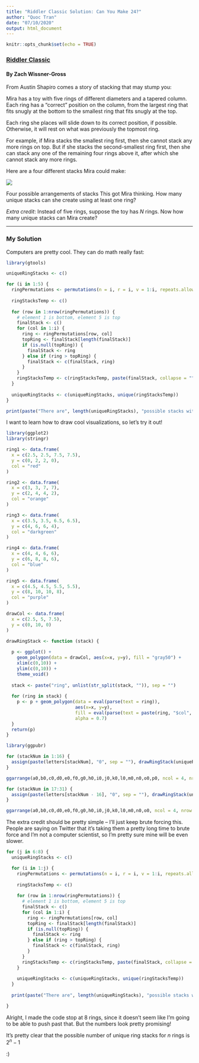 ```yaml
---
title: "Riddler Classic Solution: Can You Make 24?"
author: "Quoc Tran"
date: "07/10/2020"
output: html_document
---
```


```r
knitr::opts_chunk$set(echo = TRUE)
```

### [Riddler Classic](https://fivethirtyeight.com/features/can-you-make-24/)

#### By Zach Wissner-Gross

From Austin Shapiro comes a story of stacking that may stump you:

Mira has a toy with five rings of different diameters and a tapered column. Each ring has a “correct” position on the column, from the largest ring that fits snugly at the bottom to the smallest ring that fits snugly at the top.

Each ring she places will slide down to its correct position, if possible. Otherwise, it will rest on what was previously the topmost ring.

For example, if Mira stacks the smallest ring first, then she cannot stack any more rings on top. But if she stacks the second-smallest ring first, then she can stack any one of the remaining four rings above it, after which she cannot stack any more rings.

Here are a four different stacks Mira could make:

![](https://fivethirtyeight.com/wp-content/uploads/2020/07/stack_examples.png?w=1150)

Four possible arrangements of stacks
This got Mira thinking. How many unique stacks can she create using at least one ring?

*Extra credit*: Instead of five rings, suppose the toy has *N* rings. Now how many unique stacks can Mira create?

***

### My Solution

Computers are pretty cool. They can do math really fast:

```r
library(gtools)

uniqueRingStacks <- c()

for (i in 1:5) {
  ringPermutations <- permutations(n = i, r = i, v = 1:i, repeats.allowed = FALSE)
  
  ringStacksTemp <- c()
  
  for (row in 1:nrow(ringPermutations)) {
    # element 1 is bottom, element 5 is top
    finalStack <- c()
    for (col in 1:i) {
      ring <- ringPermutations[row, col]
      topRing <- finalStack[length(finalStack)]
      if (is.null(topRing)) {
        finalStack <- ring
      } else if (ring > topRing) {
        finalStack <- c(finalStack, ring)
      }
    }
    ringStacksTemp <- c(ringStacksTemp, paste(finalStack, collapse = ""))
  }
  
  uniqueRingStacks <- c(uniqueRingStacks, unique(ringStacksTemp))
}

print(paste("There are", length(uniqueRingStacks), "possible stacks with 5 rings."))

```

I want to learn how to draw cool visualizations, so let's try it out!

```r
library(ggplot2)
library(stringr)

ring1 <- data.frame(
  x = c(2.5, 2.5, 7.5, 7.5),
  y = c(0, 2, 2, 0),
  col = "red"
)

ring2 <- data.frame(
  x = c(3, 3, 7, 7),
  y = c(2, 4, 4, 2),
  col = "orange"
)

ring3 <- data.frame(
  x = c(3.5, 3.5, 6.5, 6.5),
  y = c(4, 6, 6, 4),
  col = "darkgreen"
)

ring4 <- data.frame(
  x = c(4, 4, 6, 6),
  y = c(6, 8, 8, 6),
  col = "blue"
)

ring5 <- data.frame(
  x = c(4.5, 4.5, 5.5, 5.5),
  y = c(8, 10, 10, 8),
  col = "purple"
)

drawCol <- data.frame(
  x = c(2.5, 5, 7.5),
  y = c(0, 10, 0)
)

drawRingStack <- function (stack) {
  
  p <- ggplot() + 
    geom_polygon(data = drawCol, aes(x=x, y=y), fill = "gray50") +
    xlim(c(0,10)) +
    ylim(c(0,10)) +
    theme_void()
  
  stack <- paste("ring", unlist(str_split(stack, "")), sep = "")
  
  for (ring in stack) {
    p <- p + geom_polygon(data = eval(parse(text = ring)),
                          aes(x=x, y=y), 
                          fill = eval(parse(text = paste(ring, "$col", sep = ""))), 
                          alpha = 0.7)
  }
  return(p)
}
```

```r
library(ggpubr)

for (stackNum in 1:16) {
  assign(paste(letters[stackNum], "0", sep = ""), drawRingStack(uniqueRingStacks[stackNum]))
}

ggarrange(a0,b0,c0,d0,e0,f0,g0,h0,i0,j0,k0,l0,m0,n0,o0,p0, ncol = 4, nrow = 4)
```

```r

for (stackNum in 17:31) {
  assign(paste(letters[stackNum - 16], "0", sep = ""), drawRingStack(uniqueRingStacks[stackNum]))
}

ggarrange(a0,b0,c0,d0,e0,f0,g0,h0,i0,j0,k0,l0,m0,n0,o0, ncol = 4, nrow = 4)
```

The extra credit should be pretty simple -- I'll just keep brute forcing this. People are saying on Twitter that it's taking them a pretty long time to brute force and I'm not a computer scientist, so I'm pretty sure mine will be even slower.

```r
for (j in 6:8) {
  uniqueRingStacks <- c()

  for (i in 1:j) {
    ringPermutations <- permutations(n = i, r = i, v = 1:i, repeats.allowed = FALSE)
    
    ringStacksTemp <- c()
    
    for (row in 1:nrow(ringPermutations)) {
      # element 1 is bottom, element 5 is top
      finalStack <- c()
      for (col in 1:i) {
        ring <- ringPermutations[row, col]
        topRing <- finalStack[length(finalStack)]
        if (is.null(topRing)) {
          finalStack <- ring
        } else if (ring > topRing) {
          finalStack <- c(finalStack, ring)
        }
      }
      ringStacksTemp <- c(ringStacksTemp, paste(finalStack, collapse = ""))
    }
    
    uniqueRingStacks <- c(uniqueRingStacks, unique(ringStacksTemp))
  }
  
  print(paste("There are", length(uniqueRingStacks), "possible stacks with", j, "rings."))

}
```

Alright, I made the code stop at 8 rings, since it doesn't seem like I'm going to be able to push past that. But the numbers look pretty promising!

It's pretty clear that the possible number of unique ring stacks for $n$ rings is $2^n-1$

:)

